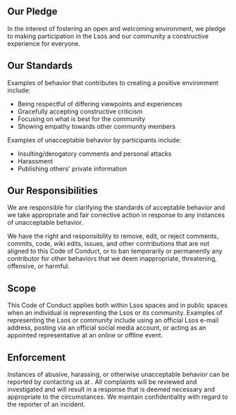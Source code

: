 ## Our Pledge

In the interest of fostering an open and welcoming environment, we
pledge to making participation in the Lsos and
our community a constructive experience for everyone.

## Our Standards

Examples of behavior that contributes to creating a positive environment
include:

* Being respectful of differing viewpoints and experiences
* Gracefully accepting constructive criticism
* Focusing on what is best for the community
* Showing empathy towards other community members

Examples of unacceptable behavior by participants include:

* Insulting/derogatory comments and personal attacks
* Harassment
* Publishing others' private information

## Our Responsibilities

We are responsible for clarifying the standards of acceptable
behavior and we take appropriate and fair corrective action in
response to any instances of unacceptable behavior.

We have the right and responsibility to remove, edit, or
reject comments, commits, code, wiki edits, issues, and other contributions
that are not aligned to this Code of Conduct, or to ban temporarily or
permanently any contributor for other behaviors that we deem inappropriate,
threatening, offensive, or harmful.

## Scope

This Code of Conduct applies both within Lsos spaces and in public spaces
when an individual is representing the Lsos or its community. Examples of
representing the Lsos or community include using an official Lsos e-mail
address, posting via an official social media account, or acting as an appointed
representative at an online or offline event.

## Enforcement

Instances of abusive, harassing, or otherwise unacceptable behavior can be
reported by contacting us at <a className="contact-address" data-recipient="conduct"/>.
All complaints will be reviewed and investigated and will result in a response that
is deemed necessary and appropriate to the circumstances.
We maintain confidentiality with regard to the reporter of an incident.
